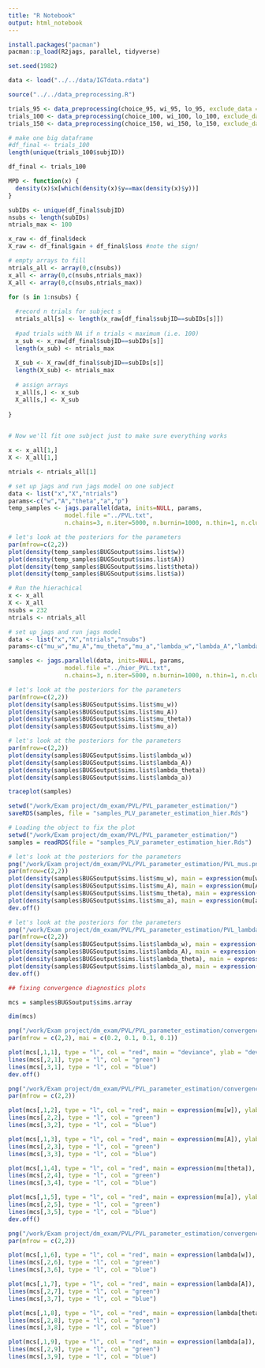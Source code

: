 ```yaml
---
title: "R Notebook"
output: html_notebook
---
```

```r
install.packages("pacman")
pacman::p_load(R2jags, parallel, tidyverse)

set.seed(1982)
```


```r
data <- load("../../data/IGTdata.rdata")

source("../../data_preprocessing.R")

trials_95 <- data_preprocessing(choice_95, wi_95, lo_95, exclude_data = TRUE)
trials_100 <- data_preprocessing(choice_100, wi_100, lo_100, exclude_data = TRUE)
trials_150 <- data_preprocessing(choice_150, wi_150, lo_150, exclude_data = TRUE)

# make one big dataframe 
#df_final <- trials_100
length(unique(trials_100$subjID))

df_final <- trials_100
```


```r

MPD <- function(x) {
  density(x)$x[which(density(x)$y==max(density(x)$y))]
}

```


```r
subIDs <- unique(df_final$subjID)
nsubs <- length(subIDs)
ntrials_max <- 100

x_raw <- df_final$deck
X_raw <- df_final$gain + df_final$loss #note the sign!
```


```r
# empty arrays to fill
ntrials_all <- array(0,c(nsubs))
x_all <- array(0,c(nsubs,ntrials_max))
X_all <- array(0,c(nsubs,ntrials_max))

for (s in 1:nsubs) {
  
  #record n trials for subject s
  ntrials_all[s] <- length(x_raw[df_final$subjID==subIDs[s]])
  
  #pad trials with NA if n trials < maximum (i.e. 100)
  x_sub <- x_raw[df_final$subjID==subIDs[s]] 
  length(x_sub) <- ntrials_max
  
  X_sub <- X_raw[df_final$subjID==subIDs[s]] 
  length(X_sub) <- ntrials_max
  
  # assign arrays
  x_all[s,] <- x_sub
  X_all[s,] <- X_sub
  
}
  
```


```r
# Now we'll fit one subject just to make sure everything works

x <- x_all[1,]
X <- X_all[1,]

ntrials <- ntrials_all[1]

# set up jags and run jags model on one subject
data <- list("x","X","ntrials") 
params<-c("w","A","theta","a","p")
temp_samples <- jags.parallel(data, inits=NULL, params,
                model.file ="../PVL.txt",
                n.chains=3, n.iter=5000, n.burnin=1000, n.thin=1, n.cluster=4)

# let's look at the posteriors for the parameters
par(mfrow=c(2,2))
plot(density(temp_samples$BUGSoutput$sims.list$w))
plot(density(temp_samples$BUGSoutput$sims.list$A))
plot(density(temp_samples$BUGSoutput$sims.list$theta))
plot(density(temp_samples$BUGSoutput$sims.list$a))
```

```r
# Run the hierachical
x <- x_all
X <- X_all
nsubs = 232
ntrials <- ntrials_all

# set up jags and run jags model
data <- list("x","X","ntrials","nsubs") 
params<-c("mu_w","mu_A","mu_theta","mu_a","lambda_w","lambda_A","lambda_theta","lambda_a")

samples <- jags.parallel(data, inits=NULL, params,
                model.file ="../hier_PVL.txt",
                n.chains=3, n.iter=5000, n.burnin=1000, n.thin=1, n.cluster=64)

# let's look at the posteriors for the parameters
par(mfrow=c(2,2))
plot(density(samples$BUGSoutput$sims.list$mu_w))
plot(density(samples$BUGSoutput$sims.list$mu_A))
plot(density(samples$BUGSoutput$sims.list$mu_theta))
plot(density(samples$BUGSoutput$sims.list$mu_a))

# let's look at the posteriors for the parameters
par(mfrow=c(2,2))
plot(density(samples$BUGSoutput$sims.list$lambda_w))
plot(density(samples$BUGSoutput$sims.list$lambda_A))
plot(density(samples$BUGSoutput$sims.list$lambda_theta))
plot(density(samples$BUGSoutput$sims.list$lambda_a))

```

```r
traceplot(samples)
```



```r
setwd("/work/Exam project/dm_exam/PVL/PVL_parameter_estimation/")
saveRDS(samples, file = "samples_PLV_parameter_estimation_hier.Rds")
```
```r
# Loading the object to fix the plot
setwd("/work/Exam project/dm_exam/PVL/PVL_parameter_estimation/")
samples = readRDS(file = "samples_PLV_parameter_estimation_hier.Rds")

# let's look at the posteriors for the parameters
png("/work/Exam project/dm_exam/PVL/PVL_parameter_estimation/PVL_mus.png", res=300, width = 2000, height = 1500)
par(mfrow=c(2,2))
plot(density(samples$BUGSoutput$sims.list$mu_w), main = expression(mu[w]))
plot(density(samples$BUGSoutput$sims.list$mu_A), main = expression(mu[A]))
plot(density(samples$BUGSoutput$sims.list$mu_theta), main = expression(mu[theta]))
plot(density(samples$BUGSoutput$sims.list$mu_a), main = expression(mu[a]))
dev.off()

# let's look at the posteriors for the parameters
png("/work/Exam project/dm_exam/PVL/PVL_parameter_estimation/PVL_lambdas.png", res=300, width = 2000, height = 1500)
par(mfrow=c(2,2))
plot(density(samples$BUGSoutput$sims.list$lambda_w), main = expression(lambda[w]))
plot(density(samples$BUGSoutput$sims.list$lambda_A), main = expression(lambda[A]))
plot(density(samples$BUGSoutput$sims.list$lambda_theta), main = expression(lambda[theta]))
plot(density(samples$BUGSoutput$sims.list$lambda_a), main = expression(lambda[a]))
dev.off()

```



```r
## fixing convergence diagnostics plots

mcs = samples$BUGSoutput$sims.array

dim(mcs)

png("/work/Exam project/dm_exam/PVL/PVL_parameter_estimation/convergence_1.png", res=300, width = 2000, height = 1500)
par(mfrow = c(2,2), mai = c(0.2, 0.1, 0.1, 0.1))

plot(mcs[,1,1], type = "l", col = "red", main = "deviance", ylab = "deviance", xlab = "iteration")
lines(mcs[,2,1], type = "l", col = "green")
lines(mcs[,3,1], type = "l", col = "blue")
dev.off()

png("/work/Exam project/dm_exam/PVL/PVL_parameter_estimation/convergence_2.png", res=300, width = 2000, height = 1500)
par(mfrow = c(2,2))

plot(mcs[,1,2], type = "l", col = "red", main = expression(mu[w]), ylab = expression(mu[w]), xlab = "iteration", ylim = c(20,91))
lines(mcs[,2,2], type = "l", col = "green")
lines(mcs[,3,2], type = "l", col = "blue")

plot(mcs[,1,3], type = "l", col = "red", main = expression(mu[A]), ylab = expression(mu[A]), xlab = "iteration")
lines(mcs[,2,3], type = "l", col = "green")
lines(mcs[,3,3], type = "l", col = "blue")

plot(mcs[,1,4], type = "l", col = "red", main = expression(mu[theta]), ylab = expression(mu[theta]), xlab = "iteration" , ylim = c(35,210))
lines(mcs[,2,4], type = "l", col = "green")
lines(mcs[,3,4], type = "l", col = "blue")

plot(mcs[,1,5], type = "l", col = "red", main = expression(mu[a]), ylab = expression(mu[a]), xlab = "iteration", ylim = c(0.5, 8))
lines(mcs[,2,5], type = "l", col = "green")
lines(mcs[,3,5], type = "l", col = "blue")
dev.off()

png("/work/Exam project/dm_exam/PVL/PVL_parameter_estimation/convergence_3.png", res=300, width = 2000, height = 1500)
par(mfrow = c(2,2))

plot(mcs[,1,6], type = "l", col = "red", main = expression(lambda[w]), ylab = expression(lambda[w]), xlab = "iteration", ylim = c(0.45, 0.60))
lines(mcs[,2,6], type = "l", col = "green")
lines(mcs[,3,6], type = "l", col = "blue")

plot(mcs[,1,7], type = "l", col = "red", main = expression(lambda[A]), ylab = expression(lambda[A]), xlab = "iteration", ylim = c(0.30, 0.65))
lines(mcs[,2,7], type = "l", col = "green")
lines(mcs[,3,7], type = "l", col = "blue")

plot(mcs[,1,8], type = "l", col = "red", main = expression(lambda[theta]), ylab = expression(lambda[theta]), xlab = "iteration", ylim = c(0, 0.08))
lines(mcs[,2,8], type = "l", col = "green")
lines(mcs[,3,8], type = "l", col = "blue")

plot(mcs[,1,9], type = "l", col = "red", main = expression(lambda[a]), ylab = expression(lambda[a]), xlab = "iteration", ylim = c(0.05, 0.65))
lines(mcs[,2,9], type = "l", col = "green")
lines(mcs[,3,9], type = "l", col = "blue")

```




